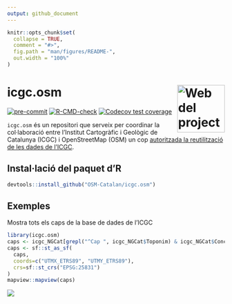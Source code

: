 ```yaml
---
output: github_document
---
```


<!-- README.md is generated from README.Rmd. Please edit that file -->

```r
knitr::opts_chunk$set(
  collapse = TRUE,
  comment = "#>",
  fig.path = "man/figures/README-",
  out.width = "100%"
)
```

# icgc.osm <a href="https://osm-catalan.github.io/icgc.osm"><img src='man/figures/logo.svg' align="right" height=110 alt="Web del projecte"/></a>

<!-- badges: start -->
[![pre-commit](https://github.com/OSM-Catalan/icgc.osm/actions/workflows/pre-commit.yaml/badge.svg)](https://github.com/OSM-Catalan/icgc.osm/actions/workflows/pre-commit.yaml)
[![R-CMD-check](https://github.com/OSM-Catalan/icgc.osm/actions/workflows/R-CMD-check.yaml/badge.svg)](https://github.com/OSM-Catalan/icgc.osm/actions/workflows/R-CMD-check.yaml)
[![Codecov test coverage](https://codecov.io/gh/OSM-Catalan/icgc.osm/graph/badge.svg)](https://app.codecov.io/gh/OSM-Catalan/icgc.osm)
<!-- badges: end -->

`icgc.osm` és un repositori que serveix per coordinar la col·laboració entre
l'Institut Cartogràfic i Geològic de Catalunya (ICGC) i OpenStreetMap (OSM) un
cop [autoritzada la reutilització de les dades de l'ICGC](https://wiki.openstreetmap.org/wiki/File:20230109_CartaObertaICGC-OSM_SIGNADA.pdf).


## Instal·lació del paquet d'R

```r
devtools::install_github("OSM-Catalan/icgc.osm")
```

## Exemples

Mostra tots els caps de la base de dades de l'ICGC

```r
library(icgc.osm)
caps <- icgc_NGCat[grepl("^Cap ", icgc_NGCat$Toponim) & icgc_NGCat$Concepte == "lit.", ]
caps <- sf::st_as_sf(
  caps,
  coords=c("UTMX_ETRS89", "UTMY_ETRS89"),
  crs=sf::st_crs("EPSG:25831")
)
mapview::mapview(caps)
```
![](man/figures/caps.png)
